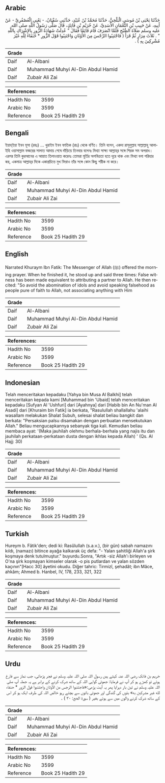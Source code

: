## Arabic


<div dir="rtl" lang="ar" style={{fontSize:'larger',backgroundColor:'#f8f9fa',padding:20}}>
حَدَّثَنَا يَحْيَى بْنُ مُوسَى الْبَلْخِيُّ، حَدَّثَنَا مُحَمَّدُ بْنُ عُبَيْدٍ، حَدَّثَنِي سُفْيَانُ، - يَعْنِي الْعُصْفُرِيَّ - عَنْ أَبِيهِ، عَنْ حَبِيبِ بْنِ النُّعْمَانِ الأَسَدِيِّ، عَنْ خُرَيْمِ بْنِ فَاتِكٍ، قَالَ صَلَّى رَسُولُ اللَّهِ صلى الله عليه وسلم صَلاَةَ الصُّبْحِ فَلَمَّا انْصَرَفَ قَامَ قَائِمًا فَقَالَ ‏"‏ عُدِلَتْ شَهَادَةُ الزُّورِ بِالإِشْرَاكِ بِاللَّهِ ‏"‏ ‏.‏ ثَلاَثَ مِرَارٍ ثُمَّ قَرَأَ ‏(‏ فَاجْتَنِبُوا الرِّجْسَ مِنَ الأَوْثَانِ وَاجْتَنِبُوا قَوْلَ الزُّورِ * حُنَفَاءَ لِلَّهِ غَيْرَ مُشْرِكِينَ بِهِ ‏)‏ ‏.‏
</div>
<div style={{backgroundColor:'#f8f9fa',padding:20, marginBottom: 10}}><table> <thead> <tr> <th>Grade</th> <th></th> </tr> </thead> <tbody> <tr><td>Daif</td><td>Al-Albani</td></tr><tr><td>Daif</td><td>Muhammad Muhyi Al-Din Abdul Hamid</td></tr><tr><td>Daif</td><td>Zubair Ali Zai</td></tr></tbody></table><table> <thead> <tr> <th>References:</th> <th></th> </tr> </thead> <tbody><tr><td>Hadith No</td><td>3599</td></tr><tr><td>Arabic No</td><td>3599</td></tr><tr><td>Reference</td><td>Book 25 Hadith 29</td></tr></tbody></table></div>

## Bengali


<div dir="ltr" lang="bn" style={{fontSize:'larger',backgroundColor:'#f8f9fa',padding:20}}>
ইয়াহ্‌ইয়া ইবন মূসা (রহঃ) ... খুরাইম ইবন ফাতিক (রাঃ) থেকে বর্ণিত। তিনি বলেন, একদা রাসূলুল্লাহ সাল্লাল্লাহু আলাইহি ওয়াসাল্লাম ফজরের সালাত আদায় শেষে দাঁড়িয়ে তিনবার বলেনঃ মিথ্যা সাক্ষ্য আল্লাহ্‌র সঙ্গে শিরক সম অপরাধ। এরপর তিনি কুরআনের এ আয়াত তিলাওয়াত করেনঃ তোমরা মূর্তির অপবিত্রতা হতে দূরে থাক এবং মিথ্যা বলা পরিহার কর, একমাত্র আল্লাহ্‌র দিকে একাগ্রচিত্তে মুখ ফিরাও তাঁর সঙ্গে কোন কিছু শরীক না করে।
</div>
<div style={{backgroundColor:'#f8f9fa',padding:20, marginBottom: 10}}><table> <thead> <tr> <th>Grade</th> <th></th> </tr> </thead> <tbody> <tr><td>Daif</td><td>Al-Albani</td></tr><tr><td>Daif</td><td>Muhammad Muhyi Al-Din Abdul Hamid</td></tr><tr><td>Daif</td><td>Zubair Ali Zai</td></tr></tbody></table><table> <thead> <tr> <th>References:</th> <th></th> </tr> </thead> <tbody><tr><td>Hadith No</td><td>3599</td></tr><tr><td>Arabic No</td><td>3599</td></tr><tr><td>Reference</td><td>Book 25 Hadith 29</td></tr></tbody></table></div>

## English


<div dir="ltr" lang="en" style={{fontSize:'larger',backgroundColor:'#f8f9fa',padding:20}}>
Narrated Khuraym Ibn Fatik: The Messenger of Allah (ﷺ) offered the morning prayer. When he finished it, he stood up and said three times: False witness has been made equivalent to attributing a partner to Allah. He then recited: "So avoid the abomination of idols and avoid speaking falsehood as people pure of faith to Allah, not associating anything with Him
</div>
<div style={{backgroundColor:'#f8f9fa',padding:20, marginBottom: 10}}><table> <thead> <tr> <th>Grade</th> <th></th> </tr> </thead> <tbody> <tr><td>Daif</td><td>Al-Albani</td></tr><tr><td>Daif</td><td>Muhammad Muhyi Al-Din Abdul Hamid</td></tr><tr><td>Daif</td><td>Zubair Ali Zai</td></tr></tbody></table><table> <thead> <tr> <th>References:</th> <th></th> </tr> </thead> <tbody><tr><td>Hadith No</td><td>3599</td></tr><tr><td>Arabic No</td><td>3599</td></tr><tr><td>Reference</td><td>Book 25 Hadith 29</td></tr></tbody></table></div>

## Indonesian


<div dir="ltr" lang="id" style={{fontSize:'larger',backgroundColor:'#f8f9fa',padding:20}}>
Telah menceritakan kepadaku [Yahya bin Musa Al Balkhi] telah menceritakan kepada kami [Muhammad bin 'Ubaid] telah menceritakan kepadaku [Sufyan Al 'Ushfuri] dari [Ayahnya] dari [Habib bin An Nu'man Al Asadi] dari [Khuraim bin Fatik] ia berkata, "Rasulullah shallallahu 'alaihi wasallam melakukan Shalat Subuh, selesai shalat beliau bangkit dan berkata: "Persaksian palsu disamakan dengan perbuatan mensekutukan Allah." Beliau mengucapkannya sebanyak tiga kali. Kemudian beliau membaca ayat: '(Maka jauhilah olehmu berhala-berhala yang najis itu dan jauhilah perkataan-perkataan dusta dengan ikhlas kepada Allah) ' (Qs. Al Hajj: 30)
</div>
<div style={{backgroundColor:'#f8f9fa',padding:20, marginBottom: 10}}><table> <thead> <tr> <th>Grade</th> <th></th> </tr> </thead> <tbody> <tr><td>Daif</td><td>Al-Albani</td></tr><tr><td>Daif</td><td>Muhammad Muhyi Al-Din Abdul Hamid</td></tr><tr><td>Daif</td><td>Zubair Ali Zai</td></tr></tbody></table><table> <thead> <tr> <th>References:</th> <th></th> </tr> </thead> <tbody><tr><td>Hadith No</td><td>3599</td></tr><tr><td>Arabic No</td><td>3599</td></tr><tr><td>Reference</td><td>Book 25 Hadith 29</td></tr></tbody></table></div>

## Turkish


<div dir="ltr" lang="tr" style={{fontSize:'larger',backgroundColor:'#f8f9fa',padding:20}}>
Hureym b. Fâtik'den; dedi ki: Rasûlullah (s.a.v.), (bir gün) sabah namazını kıldı, (namazı) bitince ayağa kalkarak üç defa: "- Yalan şahitliği Allah'a şirk koşmaya denk tutulmuştur." buyurdu.Sonra, "Artık -siz Allah'ı birleyen ve O'na şirk koşmayan kimseler olarak -o pis putlardan ve yalan sözden kaçının"[Hacc 30] âyetini okudu. Diğer tahric: Tirmizî, şehadât; ibn Mâce, ahkâm; Ahmed b. Hanbel, IV, 178, 233, 321, 322
</div>
<div style={{backgroundColor:'#f8f9fa',padding:20, marginBottom: 10}}><table> <thead> <tr> <th>Grade</th> <th></th> </tr> </thead> <tbody> <tr><td>Daif</td><td>Al-Albani</td></tr><tr><td>Daif</td><td>Muhammad Muhyi Al-Din Abdul Hamid</td></tr><tr><td>Daif</td><td>Zubair Ali Zai</td></tr></tbody></table><table> <thead> <tr> <th>References:</th> <th></th> </tr> </thead> <tbody><tr><td>Hadith No</td><td>3599</td></tr><tr><td>Arabic No</td><td>3599</td></tr><tr><td>Reference</td><td>Book 25 Hadith 29</td></tr></tbody></table></div>

## Urdu


<div dir="rtl" lang="ur" style={{fontSize:'larger',backgroundColor:'#f8f9fa',padding:20}}>
خریم بن فاتک رضی اللہ عنہ کہتے ہیں رسول اللہ صلی اللہ علیہ وسلم نے فجر پڑھائی، جب نماز سے فارغ ہوئے تو کھڑے ہو کر آپ نے فرمایا: جھوٹی گواہی اللہ کے ساتھ شرک کرنے کے برابر ہے یہ جملہ آپ صلی اللہ علیہ وسلم نے تین بار دہرایا پھر یہ آیت پڑھی:«فاجتنبوا الرجس من الأوثان واجتنبوا قول الزور * حنفاء لله غير مشركين به» بتوں کی گندگی اور جھوٹی باتوں سے بچتے رہو خالص اللہ کی طرف ایک ہو کر اس کے ساتھ شرک کرنے والوں میں سے ہوئے بغیر ( سورۃ الحج: ۳۰ ) ۔
</div>
<div style={{backgroundColor:'#f8f9fa',padding:20, marginBottom: 10}}><table> <thead> <tr> <th>Grade</th> <th></th> </tr> </thead> <tbody> <tr><td>Daif</td><td>Al-Albani</td></tr><tr><td>Daif</td><td>Muhammad Muhyi Al-Din Abdul Hamid</td></tr><tr><td>Daif</td><td>Zubair Ali Zai</td></tr></tbody></table><table> <thead> <tr> <th>References:</th> <th></th> </tr> </thead> <tbody><tr><td>Hadith No</td><td>3599</td></tr><tr><td>Arabic No</td><td>3599</td></tr><tr><td>Reference</td><td>Book 25 Hadith 29</td></tr></tbody></table></div>